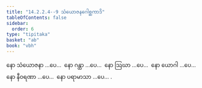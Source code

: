 ```yaml
---
title: "14.2.2.4--9 သံယောဇနဂေါစ္ဆကာဒိ"
tableOfContents: false
sidebar:
  order: 6
type: "tipitaka"
basket: "ab"
book: "vbh"
---
```



<DynamicBreadcrumb />

<Paragraph number="2113" book="vbh">
နော သံယောဇနာ …ပေ…  နော ဂန္ထာ …ပေ…  နော ဩဃာ …ပေ…  နော ယောဂါ …ပေ…  နော နီဝရဏာ …ပေ…  နော ပရာမာသာ …ပေ… .
</Paragraph>
